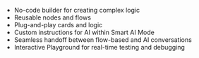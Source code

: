 
- No-code builder for creating complex logic
- Reusable nodes and flows
- Plug-and-play cards and logic
- Custom instructions for AI within Smart AI Mode
- Seamless handoff between flow-based and AI conversations
- Interactive Playground for real-time testing and debugging